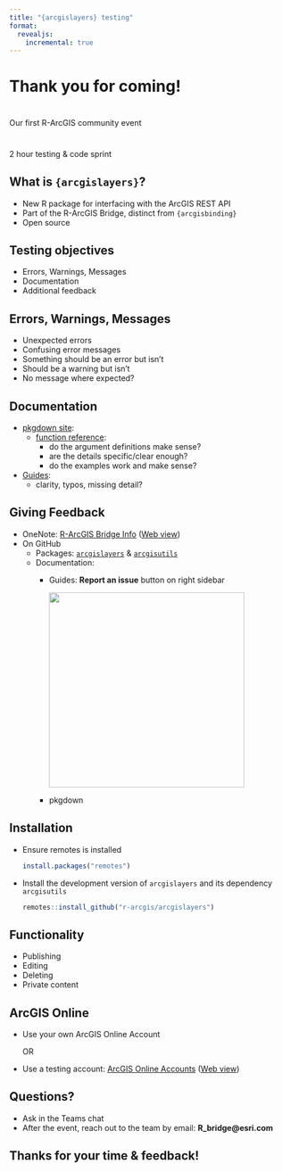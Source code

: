 ```yaml
---
title: "{arcgislayers} testing"
format: 
  revealjs:
    incremental: true
---
```



# Thank you for coming! 

# 

:::{.r-fit-text}
Our first R-ArcGIS community event
:::

#
:::{.r-fit-text}
2 hour testing & code sprint
:::

## What is `{arcgislayers}`?

- New R package for interfacing with the ArcGIS REST API
- Part of the R-ArcGIS Bridge, distinct from `{arcgisbinding}`
- Open source

## Testing objectives

- Errors, Warnings, Messages
- Documentation
- Additional feedback

## Errors, Warnings, Messages

- Unexpected errors
- Confusing error messages
- Something should be an error but isn't
- Should be a warning but isn't
- No message where expected?

## Documentation

- [pkgdown site](https://r.esri.com/arcgislayers/):
  - [function reference](https://r.esri.com/arcgislayers/reference/index.html):
    - do the argument definitions make sense?
    - are the details specific/clear enough?
    - do the examples work and make sense?
- [Guides](https://r.esri.com/r-bridge-site/location-services/overview.html):
  - clarity, typos, missing detail?


## Giving Feedback

- OneNote: [R-ArcGIS Bridge Info](onenote:https://esriis-my.sharepoint.com/personal/jaso2991_esri_com/Documents/R-ArcGIS%20Bridge/February%202024/Thursday_02_01_2024.one#R-ArcGIS%20Bridge%20Info&section-id=%7B3115B601-1A38-4E13-B4D7-C75C8ED5331A%7D&page-id=%7BE3CAC912-1500-4BB4-B542-B6CD5EDC1944%7D&end) ([Web view](https://esriis-my.sharepoint.com/personal/jaso2991_esri_com/_layouts/OneNote.aspx?id=%2Fpersonal%2Fjaso2991_esri_com%2FDocuments%2FR-ArcGIS%20Bridge&wd=target%28February%202024%2FThursday_02_01_2024.one%7C3115B601-1A38-4E13-B4D7-C75C8ED5331A%2FR-ArcGIS%20Bridge%20Info%7CE3CAC912-1500-4BB4-B542-B6CD5EDC1944%2F%29))
- On GitHub
  - Packages: [`arcgislayers`](https://github.com/R-ArcGIS/arcgislayers) & [`arcgisutils`](https://github.com/R-ArcGIS/arcgisutils)
  - Documentation:
    - Guides: **Report an issue** button on right sidebar

      ![](edit-doc.png){width=350}
    - pkgdown

## Installation

- Ensure remotes is installed
  ```r
  install.packages("remotes")
  ```
- Install the development version of `arcgislayers` and its dependency `arcgisutils`
  ```r
  remotes::install_github("r-arcgis/arcgislayers")
  ```


## Functionality

- Publishing
- Editing
- Deleting
- Private content 


## ArcGIS Online

- Use your own ArcGIS Online Account

  OR

- Use a testing account: [ArcGIS Online Accounts](onenote:https://esriis-my.sharepoint.com/personal/jaso2991_esri_com/Documents/R-ArcGIS%20Bridge/February%202024/Thursday_02_01_2024.one#ArcGIS%20Online%20Accounts&section-id=%7B3115B601-1A38-4E13-B4D7-C75C8ED5331A%7D&page-id=%7B8EA15B0C-CEDD-444F-9DD6-B5BE350F4487%7D&end) ([Web view](https://esriis-my.sharepoint.com/personal/jaso2991_esri_com/_layouts/OneNote.aspx?id=%2Fpersonal%2Fjaso2991_esri_com%2FDocuments%2FR-ArcGIS%20Bridge&wd=target%28February%202024%2FThursday_02_01_2024.one%7C3115B601-1A38-4E13-B4D7-C75C8ED5331A%2FArcGIS%20Online%20Accounts%7C8EA15B0C-CEDD-444F-9DD6-B5BE350F4487%2F%29))


## Questions?

- Ask in the Teams chat
- After the event, reach out to the team by email: **R_bridge@esri.com**

## Thanks for your time & feedback!